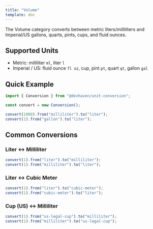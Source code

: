 ```yaml
---
title: "Volume"
template: doc
---
```

The Volume category converts between metric liters/milliliters and Imperial/US gallons, quarts, pints, cups, and fluid ounces.

## Supported Units

- Metric: milliliter `ml`, liter `l`
- Imperial / US: fluid ounce `fl oz`, cup, pint `pt`, quart `qt`, gallon `gal`

## Quick Example
```ts
import { Conversion } from "@devhaven/unit-conversion";

const convert = new Conversion();

convert(1000).from("milliliter").to("liter"); 
convert(1).from("gallon").to("liter"); 

```

## Common Conversions

### Liter ↔ Milliliter
```ts
convert(1).from("liter").to("milliliter");      
convert(1).from("milliliter").to("liter");      
```

### Liter ↔ Cubic Meter
```ts
convert(1).from("liter").to("cubic-meter");      
convert(1).from("cubic-meter").to("liter");      
```

### Cup (US) ↔ Milliliter
```ts
convert(1).from("us-legal-cup").to("milliliter");      
convert(1).from("milliliter").to("us-legal-cup");      
```